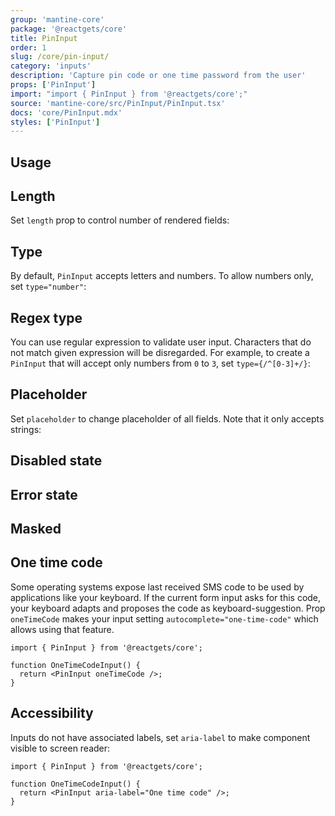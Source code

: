 ```yaml
---
group: 'mantine-core'
package: '@reactgets/core'
title: PinInput
order: 1
slug: /core/pin-input/
category: 'inputs'
description: 'Capture pin code or one time password from the user'
props: ['PinInput']
import: "import { PinInput } from '@reactgets/core';"
source: 'mantine-core/src/PinInput/PinInput.tsx'
docs: 'core/PinInput.mdx'
styles: ['PinInput']
---
```



## Usage

<Demo data={PinInputDemos.usage} />

## Length

Set `length` prop to control number of rendered fields:

<Demo data={PinInputDemos.length} />

## Type

By default, `PinInput` accepts letters and numbers. To allow numbers only, set `type="number"`:

<Demo data={PinInputDemos.number} />

## Regex type

You can use regular expression to validate user input. Characters that do not match given expression
will be disregarded. For example, to create a `PinInput` that will accept only numbers from `0` to `3`,
set `type={/^[0-3]+/}`:

<Demo data={PinInputDemos.regexp} />

## Placeholder

Set `placeholder` to change placeholder of all fields. Note that it only accepts strings:

<Demo data={PinInputDemos.placeholder} />

## Disabled state

<Demo data={PinInputDemos.disabled} />

## Error state

<Demo data={PinInputDemos.error} />

## Masked

<Demo data={PinInputDemos.mask} />

## One time code

Some operating systems expose last received SMS code to be used by applications like your keyboard.
If the current form input asks for this code, your keyboard adapts and proposes the code as keyboard-suggestion.
Prop `oneTimeCode` makes your input setting `autocomplete="one-time-code"` which allows using that feature.

```tsx
import { PinInput } from '@reactgets/core';

function OneTimeCodeInput() {
  return <PinInput oneTimeCode />;
}
```

## Accessibility

Inputs do not have associated labels, set `aria-label` to make component visible to screen reader:

```tsx
import { PinInput } from '@reactgets/core';

function OneTimeCodeInput() {
  return <PinInput aria-label="One time code" />;
}
```
